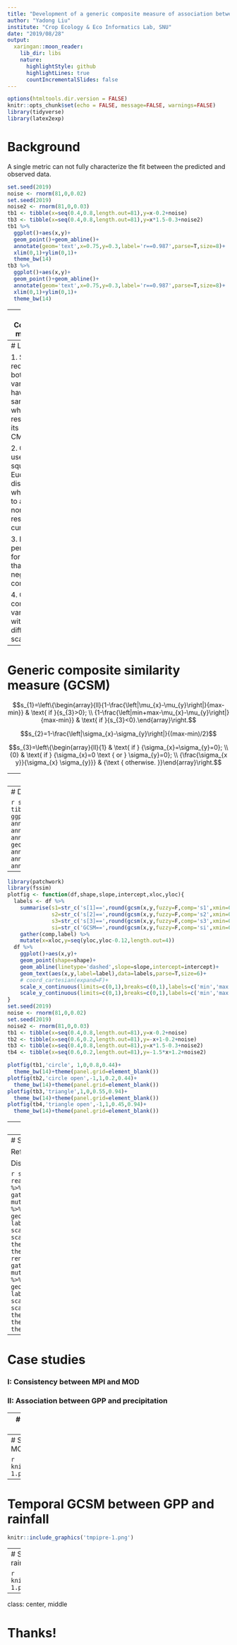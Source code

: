 ```yaml
---
title: "Development of a generic composite measure of association between geospatial variables"
author: "Yadong Liu"
institute: "Crop Ecology & Eco Informatics Lab, SNU"
date: "2019/08/28"
output:
  xaringan::moon_reader:
    lib_dir: libs
    nature:
      highlightStyle: github
      highlightLines: true
      countIncrementalSlides: false
---
```


```r
options(htmltools.dir.version = FALSE)
knitr::opts_chunk$set(echo = FALSE, message=FALSE, warnings=FALSE)
library(tidyverse)
library(latex2exp)
```

# Background

A single metric can not fully characterize the fit between the predicted and observed data.

```r
set.seed(2019)
noise <- rnorm(81,0,0.02)
set.seed(2019)
noise2 <- rnorm(81,0,0.03)
tb1 <- tibble(x=seq(0.4,0.8,length.out=81),y=x-0.2+noise)
tb3 <- tibble(x=seq(0.4,0.8,length.out=81),y=x*1.5-0.3+noise2)
tb1 %>% 
  ggplot()+aes(x,y)+
  geom_point()+geom_abline()+
  annotate(geom='text',x=0.75,y=0.3,label='r==0.987',parse=T,size=8)+
  xlim(0,1)+ylim(0,1)+
  theme_bw(14)
tb3 %>% 
  ggplot()+aes(x,y)+
  geom_point()+geom_abline()+
  annotate(geom='text',x=0.75,y=0.3,label='r==0.987',parse=T,size=8)+
  xlim(0,1)+ylim(0,1)+
  theme_bw(14)
```

---
# Composite measures

- Strctural Similarity (SSIM)

- Composite similarity measure based on Means, Standard deviations and Correlation coefficient (CMSC)

$$S(x, y)=s_{1}(x, y) \cdot s_{2}(x, y) \cdot s_{3}(x, y)$$

Developed for image quality assessment and have been suggested as a diagnostic tool for spatial modeling.

Natively defined with the moving window.

---
# Limitations

1. SSIM requires both variabels have the same sign, which is resolved by its variant CMSC.

2. CMSC uses the squared Euclidean distance which leads to a nonlinear responce curve.

3. Poor performance for variables that negatively correlated.

4. Can not compare variables with different scales.

---
# Generic composite similarity measure (GCSM)

$$s_{1}=\left\{\begin{array}{ll}{1-\frac{\left|\mu_{x}-\mu_{y}\right|}{max-min}} & \text{ if }{s_{3}>0}; \\ {1-\frac{\left|min+max-\mu_{x}-\mu_{y}\right|}{max-min}} & \text{ if }{s_{3}<0}.\end{array}\right.$$

$$s_{2}=1-\frac{\left|\sigma_{x}-\sigma_{y}\right|}{(max-min)/2}$$


$$s_{3}=\left\{\begin{array}{ll}{1} & \text{ if } {\sigma_{x}=\sigma_{y}=0}; \\ 
{0} & \text{ if } {\sigma_{x}=0 \text { or } \sigma_{y}=0}; \\ 
{\frac{\sigma_{x y}}{\sigma_{x} \sigma_{y}}} & {\text { otherwise. }}\end{array}\right.$$

---
# Use the original Euclidean distance

```r
tibble(diff=seq(0,1,length.out=256),cmsc=1-diff^2,gcsm=1-diff) %>% 
  rename_at(-1, toupper) %>% gather(measure,s1,-1) %>% 
  ggplot()+aes(diff,s1,color=measure)+
  geom_line()+
  coord_cartesian(expand=F)+
  labs(x=TeX('$\\frac{\\left|\\mu_{x}-\\mu_{y}\\right|$}{max-min}'),y=TeX('s_1'))+
  theme_bw(14)+
  theme(legend.title=element_blank())+
  theme(legend.position=c(0.1,0.13))+
  theme(axis.text.x=element_text(hjust=0.68))
```

---
# Determination of s1 for positive and negative correlation

```r
set.seed(2019)
noise <- rnorm(81,0,0.02)
set.seed(2019)
noise2 <- rnorm(81,0,0.03)
tb1 <- tibble(x=seq(0.4,0.8,length.out=81),y=x-0.2+noise)
tb2 <- tibble(x=seq(0.6,0.2,length.out=81),y=-x+1-0.2+noise)
tb1 %>% 
  ggplot()+aes(x,y)+
  geom_point()+geom_abline(linetype='dashed')+
  geom_point(aes(mean(x),mean(y)),color='red')+
  annotate('segment',x=0.6,xend=0.6,y=mean(tb1$y),yend=0.6,arrow=arrow(angle=15,ends='both',length=unit(0.2,'inches')),color='blue')+
  annotate(geom='text',x=0.75,y=0.4,label='d[1]==0.201',parse=T,size=8)+
  annotate(geom='text',x=0.75,y=0.3,label='s[1]==0.799',parse=T,size=8)+
  xlim(0,1)+ylim(0,1)+
  theme_bw(14)
tb2 %>% 
  ggplot()+aes(x,y)+
  geom_point()+geom_abline(slope=-1,intercept=1,linetype='dashed',)+
  geom_point(aes(mean(x),mean(y)),color='red')+
  annotate('segment',x=0.4,xend=0.4,y=mean(tb2$y),yend=0.6,arrow=arrow(angle=15,ends='both',length=unit(0.2,'inches')),color='blue')+
  annotate(geom='text',x=0.25,y=0.4,label='d[1]==0.201',parse=T,size=8)+
  annotate(geom='text',x=0.25,y=0.3,label='s[1]==0.799',parse=T,size=8)+
  xlim(0,1)+ylim(0,1)+
  theme_bw(14)
```

---

```r
library(patchwork)
library(fssim)
plotfig <- function(df,shape,slope,intercept,xloc,yloc){
  labels <- df %>% 
    summarise(s1=str_c('s[1]==',round(gcsm(x,y,fuzzy=F,comp='s1',xmin=0,xmax=1,ymin=0,ymax=1),3)),
              s2=str_c('s[2]==',round(gcsm(x,y,fuzzy=F,comp='s2',xmin=0,xmax=1,ymin=0,ymax=1),3)),
              s3=str_c('s[3]==',round(gcsm(x,y,fuzzy=F,comp='s3',xmin=0,xmax=1,ymin=0,ymax=1),3)),
              si=str_c('GCSM==',round(gcsm(x,y,fuzzy=F,comp='si',xmin=0,xmax=1,ymin=0,ymax=1),3))) %>% 
    gather(comp,label) %>% 
    mutate(x=xloc,y=seq(yloc,yloc-0.12,length.out=4))
  df %>% 
    ggplot()+aes(x,y)+
    geom_point(shape=shape)+
    geom_abline(linetype='dashed',slope=slope,intercept=intercept)+
    geom_text(aes(x,y,label=label),data=labels,parse=T,size=6)+
    # coord_cartesian(expand=F)+
    scale_x_continuous(limits=c(0,1),breaks=c(0,1),labels=c('min','max'))+
    scale_y_continuous(limits=c(0,1),breaks=c(0,1),labels=c('min','max'))
}
set.seed(2019)
noise <- rnorm(81,0,0.02)
set.seed(2019)
noise2 <- rnorm(81,0,0.03)
tb1 <- tibble(x=seq(0.4,0.8,length.out=81),y=x-0.2+noise)
tb2 <- tibble(x=seq(0.6,0.2,length.out=81),y=-x+1-0.2+noise)
tb3 <- tibble(x=seq(0.4,0.8,length.out=81),y=x*1.5-0.3+noise2)
tb4 <- tibble(x=seq(0.6,0.2,length.out=81),y=-1.5*x+1.2+noise2)

plotfig(tb1,'circle', 1,0,0.8,0.44)+
  theme_bw(14)+theme(panel.grid=element_blank())
plotfig(tb2,'circle open',-1,1,0.2,0.44)+
  theme_bw(14)+theme(panel.grid=element_blank())
plotfig(tb3,'triangle',1,0,0.55,0.94)+
  theme_bw(14)+theme(panel.grid=element_blank())
plotfig(tb4,'triangle open',-1,1,0.45,0.94)+
  theme_bw(14)+theme(panel.grid=element_blank())
```

---
# Application of fuzzy sets

$$\mu_{H}(v)=\left\{\begin{array}{ll}{0} & {\text { if } v<v_{\min }} \\ {1} & {\text { if } v>v_{\max }} \\ {\frac{v-v_{\min }}{v_{\max }-v_{\min }}} & {\text { otherwise }}\end{array}\right.$$

---
# Sensitivity test

Reference: Average Annual GPP from MPI

Distortion: Gaussian noise with different standard deviation

```r
sens_std <- read_csv('sens_std.csv')
sens_std_rev <- read_csv('sens_std_rev.csv')
sens_std %>% 
  rename(gcsm=gcmsc) %>% 
  rename_at(vars(-(1:3)),toupper) %>% 
  gather(measure,similarity,-c(1:3)) %>% 
  mutate(measure=factor(measure,levels=c('SSIM','CMSC','GCSM'))) %>% 
  ggplot()+aes(x=std,y=similarity,color=measure)+
  geom_point(size=0.5)+
  # scale_color_grey(start=0.8,end=0.2)+
  labs(x='Standard deviation of noise',y='Similarity measure')+
  scale_x_continuous(expand=expand_scale(mult=c(0.002,0.05)))+
  scale_y_continuous(expand=expand_scale(mult=c(0.05,0.002)))+
  theme_bw(14)+
  theme(legend.title=element_blank())+
  theme(legend.position=c(0.15,0.24))
sens_std_rev %>% 
  rename(gcsm=gcmsc) %>% 
  rename_at(vars(-(1:3)),toupper) %>% 
  gather(measure,similarity,-c(1:3)) %>% 
  mutate(measure=factor(measure,levels=c('SSIM','CMSC','GCSM'))) %>% 
  ggplot()+aes(x=std,y=similarity,color=measure)+
  geom_point(size=0.5)+
  # scale_color_grey(start=0.8,end=0.2)+
  labs(x='Standard deviation of noise',y='Similarity measure')+
  scale_x_continuous(expand=expand_scale(mult=c(0.002,0.05)))+
  scale_y_continuous(expand=expand_scale(mult=c(0.002,0.05)))+
  theme_bw(14)+
  theme(legend.position=c(0.15,0.74))+
  theme(legend.title=element_blank())+
  theme(legend.background=element_blank())
```

---
# Case studies

### I: Consistency between MPI and MOD

### II: Association between GPP and precipitation

---
# Temporal GCSM between MPI and MOD

```r
knitr::include_graphics('tmpimod-1.png')
```

---
# Spatial GCSM between MPI and MOD

```r
knitr::include_graphics('smpimod-1.png')
```

---
# Temporal GCSM between GPP and rainfall

```r
knitr::include_graphics('tmpipre-1.png')
```

---
# Spatial GCSM between GPP and rainfall

```r
knitr::include_graphics('smpipre-1.png')
```

---
class: center, middle

# Thanks!
